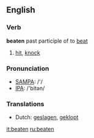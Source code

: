 ==English==

===Verb===
'''beaten''' past participle of to [[beat]]

# [[hit]], [[knock]] 

===Pronunciation===
*[[w:SAMPA|SAMPA]]: /'/
*[[w:IPA|IPA]]: /'bitən/

===Translations===
*Dutch: [[geslagen]], [[geklopt]]

[[it:beaten]]
[[ru:beaten]]